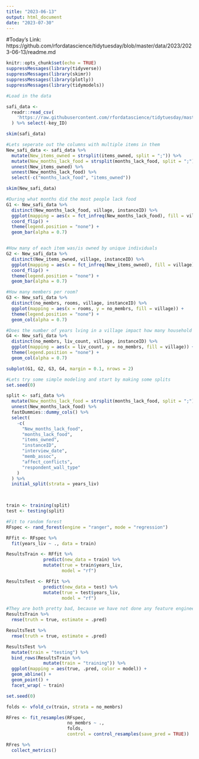 ```yaml
---
title: "2023-06-13"
output: html_document
date: "2023-07-30"
---
```


#Today's Link: https://github.com/rfordatascience/tidytuesday/blob/master/data/2023/2023-06-13/readme.md

```r
knitr::opts_chunk$set(echo = TRUE)
suppressMessages(library(tidyverse))
suppressMessages(library(skimr))
suppressMessages(library(plotly))
suppressMessages(library(tidymodels))
```

```r
#Load in the data

safi_data <-
  readr::read_csv(
    'https://raw.githubusercontent.com/rfordatascience/tidytuesday/master/data/2023/2023-06-13/safi_data.csv'
  ) %>% select(-key_ID)

skim(safi_data)

```

```r
#Lets seperate out the columns with multiple items in them
New_safi_data <- safi_data %>%
  mutate(New_items_owned = strsplit(items_owned, split = ";")) %>%
  mutate(New_months_lack_food = strsplit(months_lack_food, split = ";")) %>%
  unnest(New_items_owned) %>%
  unnest(New_months_lack_food) %>%
  select(-c("months_lack_food", "items_owned"))

skim(New_safi_data)
```

```r
#During what months did the most people lack food
G1 <- New_safi_data %>%
  distinct(New_months_lack_food, village, instanceID) %>%
  ggplot(mapping = aes(x = fct_infreq(New_months_lack_food), fill = village)) +
  coord_flip() +
  theme(legend.position = "none") +
  geom_bar(alpha = 0.7)


#How many of each item was/is owned by unique individuals
G2 <- New_safi_data %>%
  distinct(New_items_owned, village, instanceID) %>%
  ggplot(mapping = aes(x = fct_infreq(New_items_owned), fill = village)) +
  coord_flip() +
  theme(legend.position = "none") +
  geom_bar(alpha = 0.7)

#How many members per room?
G3 <- New_safi_data %>%
  distinct(no_membrs, rooms, village, instanceID) %>%
  ggplot(mapping = aes(x = rooms, y = no_membrs, fill = village)) +
  theme(legend.position = "none") +
  geom_col(alpha = 0.7)

#Does the number of years lving in a village impact how many household members there are
G4 <- New_safi_data %>%
  distinct(no_membrs, liv_count, village, instanceID) %>%
  ggplot(mapping = aes(x = liv_count, y = no_membrs, fill = village)) +
  theme(legend.position = "none") +
  geom_col(alpha = 0.7)

subplot(G1, G2, G3, G4, margin = 0.1, nrows = 2)

```

```r
#Lets try some simple modeling and start by making some splits
set.seed(0)

split <- safi_data %>%
  mutate(New_months_lack_food = strsplit(months_lack_food, split = ";")) %>%
  unnest(New_months_lack_food) %>%
  fastDummies::dummy_cols() %>%
  select(
    -c(
      "New_months_lack_food",
      "months_lack_food",
      "items_owned",
      "instanceID",
      "interview_date",
      "memb_assoc",
      "affect_conflicts",
      "respondent_wall_type"
    )
  ) %>%
  initial_split(strata = years_liv) 

 

train <- training(split)
test <- testing(split)

```

```r
#Fit to random forest
RFspec <- rand_forest(engine = "ranger", mode = "regression")

RFfit <- RFspec %>%
  fit(years_liv ~ ., data = train)
```

```r

ResultsTrain <- RFfit %>%
              predict(new_data = train) %>%
              mutate(true = train$years_liv,
                     model = "rf")

ResultsTest <- RFfit %>%
              predict(new_data = test) %>%
              mutate(true = test$years_liv,
                     model = "rf")
```

```r
#They are both pretty bad, because we have not done any feature engineering and we haphazardly selected models
ResultsTrain %>%
  rmse(truth = true, estimate = .pred)

ResultsTest %>%
  rmse(truth = true, estimate = .pred)

```

```r
ResultsTest %>%
  mutate(train = "testing") %>%
  bind_rows(ResultsTrain %>%
              mutate(train = "training")) %>%
  ggplot(mapping = aes(true, .pred, color = model)) +
  geom_abline() +
  geom_point() +
  facet_wrap( ~ train)

```

```r
set.seed(0)

folds <- vfold_cv(train, strata = no_membrs)

RFres <- fit_resamples(RFspec,
                       no_membrs ~ .,
                       folds,
                       control = control_resamples(save_pred = TRUE))

RFres %>%
  collect_metrics()
```


